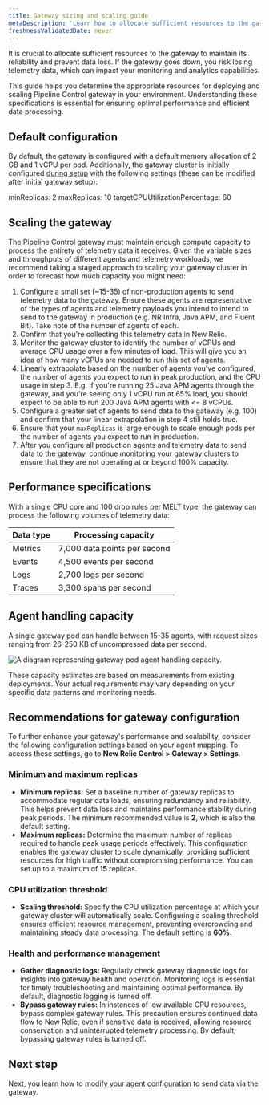 ```yaml
---
title: Gateway sizing and scaling guide
metaDescription: 'Learn how to allocate sufficient resources to the gateway to maintain its reliability.'
freshnessValidatedDate: never
---
```


It is crucial to allocate sufficient resources to the gateway to maintain its reliability and prevent data loss. If the gateway goes down, you risk losing telemetry data, which can impact your monitoring and analytics capabilities.

This guide helps you determine the appropriate resources for deploying and scaling Pipeline Control gateway in your environment. Understanding these specifications is essential for ensuring optimal performance and efficient data processing.

## Default configuration

By default, the gateway is configured with a default memory allocation of 2 GB and 1 vCPU per pod. Additionally, the gateway cluster is initially configured [during setup](/docs/pipeline-control/set-up-and-deploy-pipeline-control#set-up-gateway) with the following settings (these can be modified after initial gateway setup):

  minReplicas: 2
  maxReplicas: 10
  targetCPUUtilizationPercentage: 60

## Scaling the gateway

The Pipeline Control gateway must maintain enough compute capacity to process the entirety of telemetry data it receives. Given the variable sizes and throughputs of different agents and telemetry workloads, we recommend taking a staged approach to scaling your gateway cluster in order to forecast how much capacity you might need:

1. Configure a small set (~15-35) of non-production agents to send telemetry data to the gateway. Ensure these agents are representative of the types of agents and telemetry payloads you intend to intend to send to the gateway in production (e.g. NR Infra, Java APM, and Fluent Bit). Take note of the number of agents of each.
2. Confirm that you're collecting this telemetry data in New Relic. 
3. Monitor the gateway cluster to identify the number of vCPUs and average CPU usage over a few minutes of load. This will give you an idea of how many vCPUs are needed to run this set of agents.
4. Linearly extrapolate based on the number of agents you've configured, the number of agents you expect to run in peak production, and the CPU usage in step 3. E.g. if you're running 25 Java APM agents through the gateway, and you're seeing only 1 vCPU run at 65% load, you should expect to be able to run 200 Java APM agents with <= 8 vCPUs. 
5. Configure a greater set of agents to send data to the gateway (e.g. 100) and confirm that your linear extrapolation in step 4 still holds true. 
6. Ensure that your `maxReplicas` is large enough to scale enough pods per the number of agents you expect to run in production. 
7. After you configure all production agents and telemetry data to send data to the gateway, continue monitoring your gateway clusters to ensure that they are not operating at or beyond 100% capacity. 
## Performance specifications

With a single CPU core and 100 drop rules per MELT type, the gateway can process the following volumes of telemetry data:

<table>
    <thead>
        <tr>
            <th>Data type</th>
            <th>Processing capacity</th>
        </tr>
    </thead>
    <tbody>
        <tr>
            <td>Metrics</td>
            <td>7,000 data points per second</td>
        </tr>
        <tr>
            <td>Events</td>
            <td>4,500 events per second</td>
        </tr>
        <tr>
            <td>Logs</td>
            <td>2,700 logs per second</td>
        </tr>
        <tr>
            <td>Traces</td>
            <td>3,300 spans per second</td>
        </tr>
    </tbody>
</table>


## Agent handling capacity

A single gateway pod can handle between 15-35 agents, with request sizes ranging from 26-250 KB of uncompressed data per second. 

<img
  title="Agent handling capacity"
  alt="A diagram representing gateway pod agent handling capacity."
  src="/images/agent-handling-capacity.webp"
/>

<Callout variant="tip">These capacity estimates are based on measurements from existing deployments. Your actual requirements may vary depending on your specific data patterns and monitoring needs.</Callout>

## Recommendations for gateway configuration
To further enhance your gateway's performance and scalability, consider the following configuration settings based on your agent mapping. To access these settings, go to **New Relic Control > Gateway > Settings**.

### Minimum and maximum replicas
- **Minimum replicas:** Set a baseline number of gateway replicas to accommodate regular data loads, ensuring redundancy and reliability. This helps prevent data loss and maintains performance stability during peak periods. The minimum recommended value is **2**, which is also the default setting.
- **Maximum replicas:** Determine the maximum number of replicas required to handle peak usage periods effectively. This configuration enables the gateway cluster to scale dynamically, providing sufficient resources for high traffic without compromising performance. You can set up to a maximum of **15** replicas.

### CPU utilization threshold
- **Scaling threshold:** Specify the CPU utilization percentage at which your gateway cluster will automatically scale. Configuring a scaling threshold ensures efficient resource management, preventing overcrowding and maintaining steady data processing. The default setting is **60%**.

### Health and performance management
- **Gather diagnostic logs:** Regularly check gateway diagnostic logs for insights into gateway health and operation. Monitoring logs is essential for timely troubleshooting and maintaining optimal performance. By default, diagnostic logging is turned off. 
- **Bypass gateway rules:** In instances of low available CPU resources, bypass complex gateway rules. This precaution ensures continued data flow to New Relic, even if sensitive data is received, allowing resource conservation and uninterrupted telemetry processing. By default, bypassing gateway rules is turned off.

## Next step
Next, you learn how to [modify your agent configuration](/docs/new-relic-control/pipeline-control/modify-agent-configuration) to send data via the gateway.